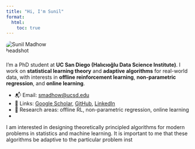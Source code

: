 ```yaml
---
title: "Hi, I'm Sunil"
format:
  html:
    toc: true
---
```


<img src="headshot.jpg" alt="Sunil Madhow headshot" style="max-width: 160px; border-radius: 12px; margin-bottom: 0.5rem;">

I'm a PhD student at **UC San Diego (Halıcıoğlu Data Science Institute)**. I work on **statistical learning theory** and **adaptive algorithms** for real-world data, with interests in **offline reinforcement learning**, **non-parametric regression**, and **online learning**.

- 📬 Email: <smadhow@ucsd.edu>
- 🔗 Links: [Google Scholar](#), [GitHub](https://github.com/SunilMadhow), [LinkedIn](https://www.linkedin.com/in/sunil-madhow)
- 🧪 Research areas: offline RL, non-parametric regression, online learning
- 

I am interested in designing theoretically principled algorithms for modern problems in statistics and machine learning. It is important to me that these algorithms be adaptive to the particular problem inst
